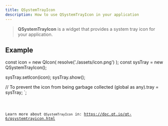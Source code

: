 ```yaml
---
title: QSystemTrayIcon
description: How to use QSystemTrayIcon in your application
---
```



> **QSystemTrayIcon** is a widget that provides a system tray icon for your application.

## Example


const icon = new QIcon(
  resolve('./assets/icon.png')
);
const sysTray = new QSystemTrayIcon();

sysTray.setIcon(icon);
sysTray.show();

// To prevent the icon from being garbage collected
(global as any).tray = sysTray;
`;

<Code code={qSystemTrayIconExample} title='example_systemTrayIcon.ts' lang='ts' />

Learn more about `QSystemTrayIcon` in: https://doc.qt.io/qt-6/qsystemtrayicon.html